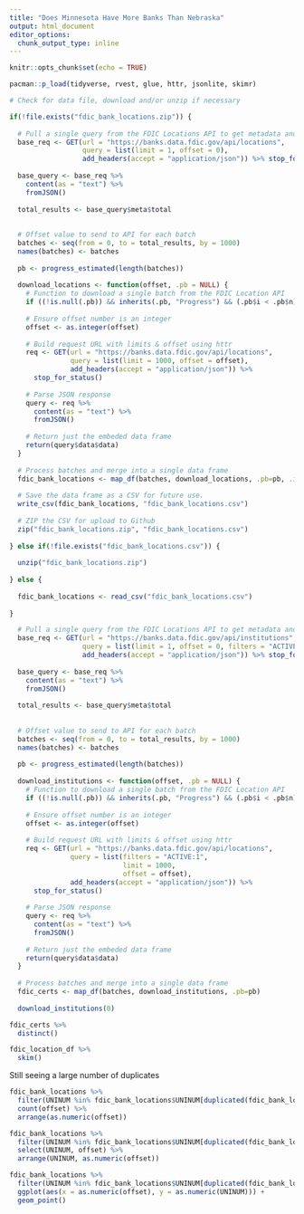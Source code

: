 ```yaml
---
title: "Does Minnesota Have More Banks Than Nebraska"
output: html_document
editor_options: 
  chunk_output_type: inline
---
```


```r
knitr::opts_chunk$set(echo = TRUE)
```

```r
pacman::p_load(tidyverse, rvest, glue, httr, jsonlite, skimr)
```


```r
# Check for data file, download and/or unzip if necessary

if(!file.exists("fdic_bank_locations.zip")) {
  
  # Pull a single query from the FDIC Locations API to get metadata and determine total records available
  base_req <- GET(url = "https://banks.data.fdic.gov/api/locations",
                  query = list(limit = 1, offset = 0),
                  add_headers(accept = "application/json")) %>% stop_for_status()
  
  base_query <- base_req %>%
    content(as = "text") %>%
    fromJSON()
  
  total_results <- base_query$meta$total
  
  
  # Offset value to send to API for each batch
  batches <- seq(from = 0, to = total_results, by = 1000)
  names(batches) <- batches
  
  pb <- progress_estimated(length(batches))
  
  download_locations <- function(offset, .pb = NULL) {
    # Function to download a single batch from the FDIC Location API
    if ((!is.null(.pb)) && inherits(.pb, "Progress") && (.pb$i < .pb$n)) .pb$tick()$print()
    
    # Ensure offset number is an integer
    offset <- as.integer(offset)
    
    # Build request URL with limits & offset using httr
    req <- GET(url = "https://banks.data.fdic.gov/api/locations",
               query = list(limit = 1000, offset = offset),
               add_headers(accept = "application/json")) %>% 
      stop_for_status()
    
    # Parse JSON response
    query <- req %>%
      content(as = "text") %>% 
      fromJSON()
    
    # Return just the embeded data frame
    return(query$data$data)
  }
  
  # Process batches and merge into a single data frame
  fdic_bank_locations <- map_df(batches, download_locations, .pb=pb, .id = "offset")
  
  # Save the data frame as a CSV for future use.
  write_csv(fdic_bank_locations, "fdic_bank_locations.csv")
  
  # ZIP the CSV for upload to Github
  zip("fdic_bank_locations.zip", "fdic_bank_locations.csv")
  
} else if(!file.exists("fdic_bank_locations.csv")) {
  
  unzip("fdic_bank_locations.zip")
  
} else {
  
  fdic_bank_locations <- read_csv("fdic_bank_locations.csv")
  
}
```

```r
  # Pull a single query from the FDIC Locations API to get metadata and determine total records available
  base_req <- GET(url = "https://banks.data.fdic.gov/api/institutions",
                  query = list(limit = 1, offset = 0, filters = "ACTIVE:1"),
                  add_headers(accept = "application/json")) %>% stop_for_status()
  
  base_query <- base_req %>%
    content(as = "text") %>%
    fromJSON()
  
  total_results <- base_query$meta$total
  
  
  # Offset value to send to API for each batch
  batches <- seq(from = 0, to = total_results, by = 1000)
  names(batches) <- batches
  
  pb <- progress_estimated(length(batches))
  
  download_institutions <- function(offset, .pb = NULL) {
    # Function to download a single batch from the FDIC Location API
    if ((!is.null(.pb)) && inherits(.pb, "Progress") && (.pb$i < .pb$n)) .pb$tick()$print()
    
    # Ensure offset number is an integer
    offset <- as.integer(offset)
    
    # Build request URL with limits & offset using httr
    req <- GET(url = "https://banks.data.fdic.gov/api/locations",
               query = list(filters = "ACTIVE:1",
                            limit = 1000,
                            offset = offset),
               add_headers(accept = "application/json")) %>% 
      stop_for_status()
    
    # Parse JSON response
    query <- req %>%
      content(as = "text") %>% 
      fromJSON()
    
    # Return just the embeded data frame
    return(query$data$data)
  }
  
  # Process batches and merge into a single data frame
  fdic_certs <- map_df(batches, download_institutions, .pb=pb)
  
  download_institutions(0)
```

```r
fdic_certs %>%
  distinct()
```



```r
fdic_location_df %>%
  skim()
```
    

Still seeing a large number of duplicates

```r
fdic_bank_locations %>%
  filter(UNINUM %in% fdic_bank_locations$UNINUM[duplicated(fdic_bank_locations$UNINUM)]) %>%
  count(offset) %>%
  arrange(as.numeric(offset))
```

```r
fdic_bank_locations %>%
  filter(UNINUM %in% fdic_bank_locations$UNINUM[duplicated(fdic_bank_locations$UNINUM)]) %>%
  select(UNINUM, offset) %>%
  arrange(UNINUM, as.numeric(offset))
```

```r
fdic_bank_locations %>%
  filter(UNINUM %in% fdic_bank_locations$UNINUM[duplicated(fdic_bank_locations$UNINUM)]) %>%
  ggplot(aes(x = as.numeric(offset), y = as.numeric(UNINUM))) +
  geom_point()
```


